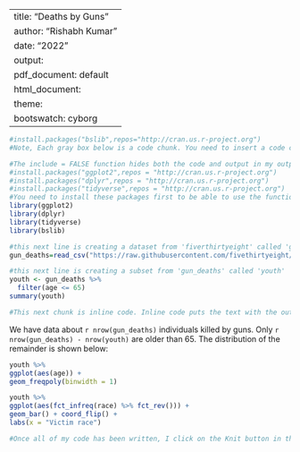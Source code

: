 
---
title: "Deaths by Guns"
author: "Rishabh Kumar"
date: "2022"
output:
  pdf_document: default
  html_document:
    theme:
      bootswatch: cyborg
---

``` r
#install.packages("bslib",repos="http://cran.us.r-project.org")
#Note, Each gray box below is a code chunk. You need to insert a code chunk and put your R code in it. By setting echo = FALSE. this comment and any code will not show in my output document. If it were TRUE, the comment and code would appear. 
```

```r
#The include = FALSE function hides both the code and output in my output document
#install.packages("ggplot2",repos = "http://cran.us.r-project.org")
#install.packages("dplyr",repos = "http://cran.us.r-project.org")
#install.packages("tidyverse",repos = "http://cran.us.r-project.org")
#You need to install these packages first to be able to use the functions within them. You can install them from the Tools tab or write a new code chunk: install.packages("package_name"). 
library(ggplot2)
library(dplyr)
library(tidyverse)
library(bslib)
```

```r
#this next line is creating a dataset from 'fiverthirtyeight' called 'gun_deaths'
gun_deaths=read_csv("https://raw.githubusercontent.com/fivethirtyeight/guns-data/master/full_data.csv")

```

```r
#this next line is creating a subset from 'gun_deaths' called 'youth'
youth <- gun_deaths %>% 
  filter(age <= 65)
summary(youth)
```

```r
#This next chunk is inline code. Inline code puts the text with the output of the function in my document.x`
```

We have data about `r nrow(gun_deaths)` individuals killed by guns. Only 
`r nrow(gun_deaths) - nrow(youth)` are older than
65. The distribution of the remainder is shown
below:

```r
youth %>% 
ggplot(aes(age)) + 
geom_freqpoly(binwidth = 1) 
```


```r
youth %>% 
ggplot(aes(fct_infreq(race) %>% fct_rev())) + 
geom_bar() + coord_flip() + 
labs(x = "Victim race")
```

```r
#Once all of my code has been written, I click on the Knit button in the tool bar above to produce my document.
```

